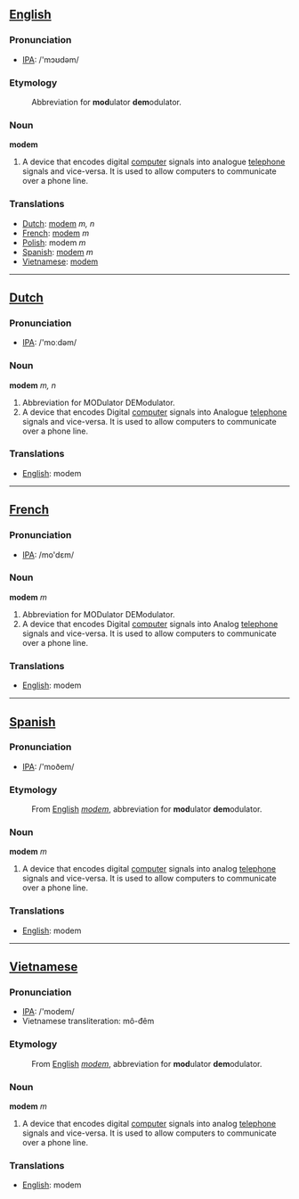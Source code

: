 ==[[English]]==

=== Pronunciation ===
*[[w:IPA|IPA]]: /'mɔʊdəm/

=== Etymology ===
:Abbreviation for '''mod'''ulator '''dem'''odulator.

=== Noun ===

'''modem'''

#A device that encodes digital [[computer]] signals into analogue [[telephone]] signals and vice-versa.  It is used to allow computers to communicate over a phone line.

=== Translations ===
*[[Dutch]]: [[modem#Dutch|modem]] ''m, n''
*[[French]]: [[modem#French|modem]] ''m''
*[[Polish]]: modem ''m''
*[[Spanish]]: [[modem#Spanish|modem]] ''m''
*[[Vietnamese]]: [[modem#Vietnamese|modem]]

----
==[[Dutch]]==

=== Pronunciation ===
*[[w:IPA|IPA]]: /'moːdəm/

=== Noun ===

'''modem''' ''m, n''

#Abbreviation for MODulator DEModulator.
#A device that encodes Digital [[computer]] signals into Analogue [[telephone]] signals and vice-versa.  It is used to allow computers to communicate over a phone line.

=== Translations ===
*[[English]]: modem

----
==[[French]]==

=== Pronunciation ===
*[[w:IPA|IPA]]: /mo'dɛm/

=== Noun ===

'''modem''' ''m''

#Abbreviation for MODulator DEModulator.
#A device that encodes Digital [[computer]] signals into Analog [[telephone]] signals and vice-versa.  It is used to allow computers to communicate over a phone line.

=== Translations ===
*[[English]]: modem

----
==[[Spanish]]==

=== Pronunciation ===
*[[w:IPA|IPA]]: /'moðem/

=== Etymology ===
:From [[English]] ''[[modem#English|modem]]'', abbreviation for '''mod'''ulator '''dem'''odulator.

=== Noun ===

'''modem''' ''m''

#A device that encodes digital [[computer]] signals into analog [[telephone]] signals and vice-versa.  It is used to allow computers to communicate over a phone line.

=== Translations ===
*[[English]]: modem

----
==[[Vietnamese]]==

=== Pronunciation ===
*[[w:IPA|IPA]]: /'modem/
*Vietnamese transliteration: mô-đêm

=== Etymology ===
:From [[English]] ''[[modem#English|modem]]'', abbreviation for '''mod'''ulator '''dem'''odulator.

=== Noun ===

'''modem''' ''m''

#A device that encodes digital [[computer]] signals into analog [[telephone]] signals and vice-versa.  It is used to allow computers to communicate over a phone line.

=== Translations ===
*[[English]]: modem